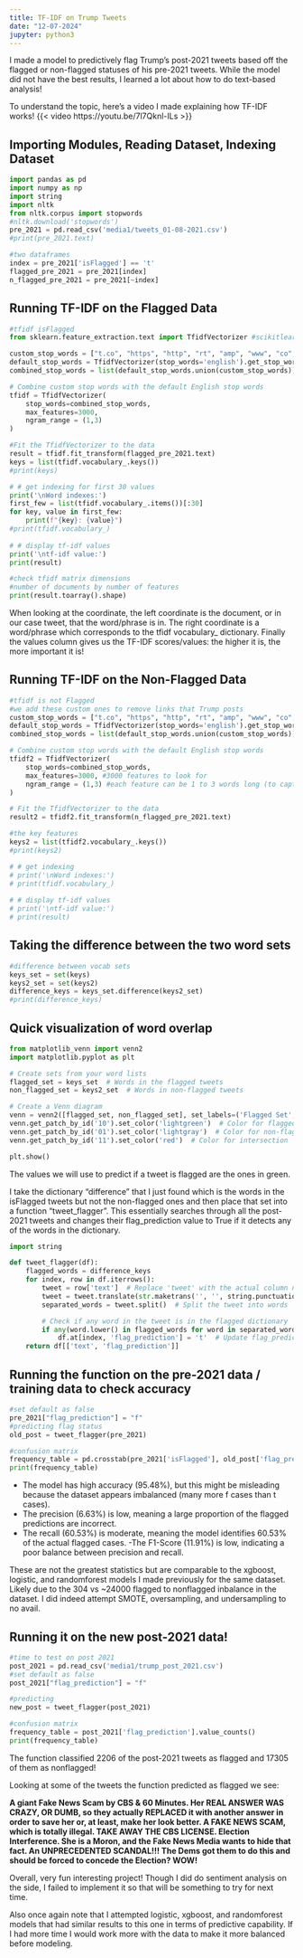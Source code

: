 ```yaml
---
title: TF-IDF on Trump Tweets
date: "12-07-2024"
jupyter: python3
---
```


I made a model to predictively flag Trump's post-2021 tweets based off the flagged or non-flagged statuses of his pre-2021 tweets. While the model did not have the best results, I learned a lot about how to do text-based analysis!

To understand the topic, here's a video I made explaining how TF-IDF works!
{{< video https://youtu.be/7l7Qknl-ILs >}}

## Importing Modules, Reading Dataset, Indexing Dataset
```python
import pandas as pd
import numpy as np
import string
import nltk
from nltk.corpus import stopwords
#nltk.download('stopwords')
pre_2021 = pd.read_csv('media1/tweets_01-08-2021.csv')
#print(pre_2021.text)

#two dataframes
index = pre_2021['isFlagged'] == 't'
flagged_pre_2021 = pre_2021[index]
n_flagged_pre_2021 = pre_2021[~index]
```

## Running TF-IDF on the Flagged Data
```python
#tfidf isFlagged
from sklearn.feature_extraction.text import TfidfVectorizer #scikitlearn library, feature_extraction module, TfidfVectorizer Class 

custom_stop_words = ["t.co", "https", "http", "rt", "amp", "www", "co", "com"]
default_stop_words = TfidfVectorizer(stop_words='english').get_stop_words()
combined_stop_words = list(default_stop_words.union(custom_stop_words))

# Combine custom stop words with the default English stop words
tfidf = TfidfVectorizer(
    stop_words=combined_stop_words, 
    max_features=3000,
    ngram_range = (1,3)
)

#Fit the TfidfVectorizer to the data
result = tfidf.fit_transform(flagged_pre_2021.text)
keys = list(tfidf.vocabulary_.keys())
#print(keys)

# # get indexing for first 30 values
print('\nWord indexes:')
first_few = list(tfidf.vocabulary_.items())[:30]
for key, value in first_few:
    print(f"{key}: {value}")
#print(tfidf.vocabulary_)
 
# # display tf-idf values
print('\ntf-idf value:')
print(result)

#check tfidf matrix dimensions
#number of documents by number of features
print(result.toarray().shape)
```
When looking at the coordinate, the left coordinate is the document, or in our case tweet, that the word/phrase is in. The right coordinate is a word/phrase which corresponds to the tfidf vocabulary_ dictionary. Finally the values column gives us the TF-IDF scores/values: the higher it is, the more important it is!

## Running TF-IDF on the Non-Flagged Data
```python
#tfidf is not Flagged
#we add these custom ones to remove links that Trump posts
custom_stop_words = ["t.co", "https", "http", "rt", "amp", "www", "co", "com"]
default_stop_words = TfidfVectorizer(stop_words='english').get_stop_words()
combined_stop_words = list(default_stop_words.union(custom_stop_words))

# Combine custom stop words with the default English stop words
tfidf2 = TfidfVectorizer(
    stop_words=combined_stop_words,  
    max_features=3000, #3000 features to look for
    ngram_range = (1,3) #each feature can be 1 to 3 words long (to capture nuance)
)

# Fit the TfidfVectorizer to the data
result2 = tfidf2.fit_transform(n_flagged_pre_2021.text)

#the key features
keys2 = list(tfidf2.vocabulary_.keys())
#print(keys2)

# # get indexing
# print('\nWord indexes:')
# print(tfidf.vocabulary_)
 
# # display tf-idf values
# print('\ntf-idf value:')
# print(result)
```

## Taking the difference between the two word sets
```python
#difference between vocab sets
keys_set = set(keys)
keys2_set = set(keys2)
difference_keys = keys_set.difference(keys2_set)
#print(difference_keys)
```

## Quick visualization of word overlap
```python
from matplotlib_venn import venn2
import matplotlib.pyplot as plt

# Create sets from your word lists
flagged_set = keys_set  # Words in the flagged tweets
non_flagged_set = keys2_set  # Words in non-flagged tweets

# Create a Venn diagram
venn = venn2([flagged_set, non_flagged_set], set_labels=('Flagged Set', 'Non-Flagged Set'))
venn.get_patch_by_id('10').set_color('lightgreen')  # Color for flagged set
venn.get_patch_by_id('01').set_color('lightgray')  # Color for non-flagged set
venn.get_patch_by_id('11').set_color('red')  # Color for intersection

plt.show()
```
The values we will use to predict if a tweet is flagged are the ones in green.

I take the dictionary "difference" that I just found which is the words in the isFlagged tweets but not the non-flagged ones and then place that set into a function "tweet_flagger". This essentially searches through all the post-2021 tweets and changes their flag_prediction value to True if it detects any of the words in the dictionary.
```python
import string

def tweet_flagger(df):
    flagged_words = difference_keys
    for index, row in df.iterrows():
        tweet = row['text']  # Replace 'tweet' with the actual column name that holds the tweet text
        tweet = tweet.translate(str.maketrans('', '', string.punctuation))  # Remove punctuation
        separated_words = tweet.split()  # Split the tweet into words

        # Check if any word in the tweet is in the flagged dictionary
        if any(word.lower() in flagged_words for word in separated_words):
            df.at[index, 'flag_prediction'] = 't'  # Update flag_prediction to 't'
    return df[['text', 'flag_prediction']]    
```

## Running the function on the pre-2021 data / training data to check accuracy
```python
#set default as false
pre_2021["flag_prediction"] = "f"
#predicting flag status
old_post = tweet_flagger(pre_2021)

#confusion matrix
frequency_table = pd.crosstab(pre_2021['isFlagged'], old_post['flag_prediction'])
print(frequency_table)
```
- The model has high accuracy (95.48%), but this might be misleading because the dataset appears imbalanced (many more f cases than t cases).
- The precision (6.63%) is low, meaning a large proportion of the flagged predictions are incorrect.
- The recall (60.53%) is moderate, meaning the model identifies 60.53% of the actual flagged cases. 
-The F1-Score (11.91%) is low, indicating a poor balance between precision and recall.

These are not the greatest statistics but are comparable to the xgboost, logistic, and randomforest models I made previously for the same dataset. Likely due to the 304 vs ~24000 flagged to nonflagged inbalance in the dataset. I did indeed attempt SMOTE, oversampling, and undersampling to no avail.

## Running it on the new post-2021 data!
```python
#time to test on post 2021
post_2021 = pd.read_csv('media1/trump_post_2021.csv')
#set default as false
post_2021["flag_prediction"] = "f"

#predicting
new_post = tweet_flagger(post_2021)

#confusion matrix
frequency_table = post_2021['flag_prediction'].value_counts()
print(frequency_table)
```
The function classified 2206 of the post-2021 tweets as flagged and 17305 of them as nonflagged!

Looking at some of the tweets the function predicted as flagged we see:

**A giant Fake News Scam by CBS & 60 Minutes. Her REAL ANSWER WAS CRAZY, OR DUMB, so they actually REPLACED it with another answer in order to save her or, at least, make her look better. A FAKE NEWS SCAM, which is totally illegal. TAKE AWAY THE CBS LICENSE. Election Interference. She is a Moron, and the Fake News Media wants to hide that fact. An UNPRECEDENTED SCANDAL!!! The Dems got them to do this and should be forced to concede the Election? WOW!**

Overall, very fun interesting project! Though I did do sentiment analysis on the side, I failed to implement it so that will be something to try for next time. 

Also once again note that I attempted logistic, xgboost, and randomforest models that had similar results to this one in terms of predictive capability. If I had more time I would work more with the data to make it more balanced before modeling.

